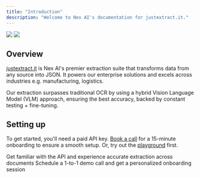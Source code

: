 ```yaml
---
title: "Introduction"
description: "Welcome to Nex AI's documentation for justextract.it."
---
```


<img className="block dark:hidden" src="/images/hero-light.png" />
<img className="hidden dark:block" src="/images/hero-dark.png" />

## Overview

[justextract.it](https://justextract.it) is Nex AI's premier extraction suite that transforms data from any source into JSON. It powers our enterprise solutions and excels across industries e.g. manufacturing, logistics.

Our extraction surpasses traditional OCR by using a hybrid Vision Language Model (VLM) approach, ensuring the best accuracy, backed by constant testing + fine-tuning.

## Setting up

To get started, you'll need a paid API key. [Book a call](https://app.apollo.io/#/meet/jonathan/15-min-onboarding) for a 15-minute onboarding to ensure a smooth setup. Or, try out the [playground](https://justextract.it/playground) first.

<CardGroup cols={2}>
  <Card title="Explore Playground" icon="play" href="https://justextract.it/playground">
    Get familiar with the API and experience accurate extraction across documents
  </Card>

  <Card title="Onboarding Call" icon="phone" href="https://app.apollo.io/#/meet/jonathan/15-min-onboarding">
    Schedule a 1-to-1 demo call and get a personalized onboarding session
  </Card>
</CardGroup>
